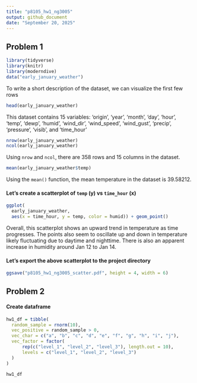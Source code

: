 ```yaml
---
title: "p8105_hw1_ng3005"
output: github_document
date: "September 20, 2025"
---
```


## Problem 1

```r
library(tidyverse)
library(knitr)
library(moderndive)
data("early_january_weather")
```

To write a short description of the dataset, we can visualize the first few rows

```r
head(early_january_weather)
```

This dataset contains 15 variables: 'origin', 'year', 'month', 'day', 'hour', 'temp', 'dewp', 'humid', 'wind_dir', 'wind_speed', 'wind_gust', 'precip', 'pressure', 'visib', and 'time_hour'

```r
nrow(early_january_weather)
ncol(early_january_weather)
```

Using `nrow` and `ncol`, there are 358 rows and 15 columns in the dataset.

```r
mean(early_january_weather$temp)
```

Using the `mean()` function, the mean temperature in the dataset is 39.58212.

#### Let's create a scatterplot of `temp` (y) vs `time_hour` (x)

```r
ggplot(
  early_january_weather, 
  aes(x = time_hour, y = temp, color = humid)) + geom_point()
```

Overall, this scatterplot shows an upward trend in temperature as time progresses. The points also seem to oscillate up and down in temperature likely fluctuating due to daytime and nighttime. There is also an apparent increase in humidity around Jan 12 to Jan 14. 

#### Let's export the above scatterplot to the project directory

```r
ggsave("p8105_hw1_ng3005_scatter.pdf", height = 4, width = 6)
```

## Problem 2

#### Create dataframe

```r
hw1_df = tibble(
  random_sample = rnorm(10),
  vec_positive = random_sample > 0,
  vec_char = c("a", "b", "c", "d", "e", "f", "g", "h", "i", "j"),
  vec_factor = factor(
      rep(c("level_1", "level_2", "level_3"), length.out = 10),
      levels = c("level_1", "level_2", "level_3")
  )
)

hw1_df
```



